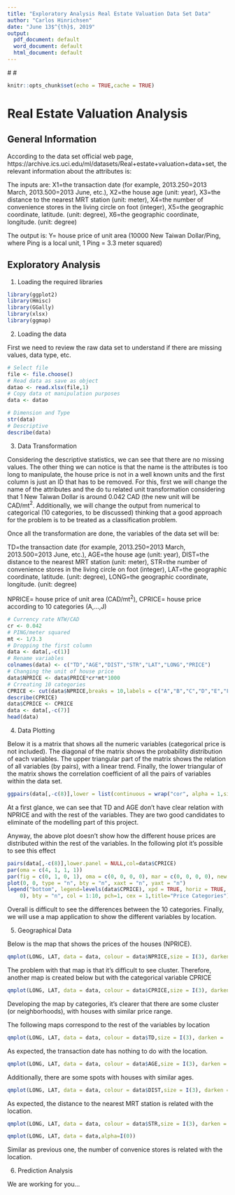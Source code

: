 ---
title: "Exploratory Analysis Real Estate Valuation Data Set Data"
author: "Carlos Hinrichsen"
date: "June 13$^{th}$, 2019"
output:
  pdf_document: default
  word_document: default
  html_document: default
---

#\fontsize{7}{9}
#\selectfont

```{r setup, include=FALSE}
knitr::opts_chunk$set(echo = TRUE,cache = TRUE)
```

# Real Estate Valuation Analysis

## General Information

According to the data set official web page, https://archive.ics.uci.edu/ml/datasets/Real+estate+valuation+data+set, the relevant information about the attributes is:

The inputs are: 
X1=the transaction date (for example, 2013.250=2013 March, 2013.500=2013 June, etc.), X2=the house age (unit: year), X3=the distance to the nearest MRT station (unit: meter), X4=the number of convenience stores in the living circle on foot (integer), X5=the geographic coordinate, latitude. (unit: degree), X6=the geographic coordinate, longitude. (unit: degree) 

The output is: 
Y= house price of unit area (10000 New Taiwan Dollar/Ping, where Ping is a local unit, 1 Ping = 3.3 meter squared) 

## Exploratory Analysis

1. Loading the required libraries

```{r message=FALSE, warning=FALSE}
library(ggplot2)
library(Hmisc)
library(GGally)
library(xlsx)
library(ggmap)
```

2. Loading the data

First we need to review the raw data set to understand if there are missing values, data type, etc. 

```{r r_read}
# Select file
file <- file.choose()
# Read data as save as object
datao <- read.xlsx(file,1)
# Copy data ot manipulation purposes
data <- datao
```

```{r r_dim}
# Dimension and Type
str(data)
# Descriptive
describe(data)
```

3. Data Transformation

Considering the descriptive statistics, we can see that there are no missing values. The other thing we can notice is that the name is the attributes is too long to manipulate, the house price is not in a well known units and the first column is just an ID that has to be removed. For this, first we will change the name of the attributes and the do tu related unit transformation considering that 1 New Taiwan Dollar is around 0.042 CAD (the new unit will be CAD/mt$^2$. Additionally, we will change the output from numerical to categorical (10 categories, to be discussed) thinking that a good approach for the problem is to be treated as a classification problem.

Once all the transformation are done, the variables of the data set will be:

TD=the transaction date (for example, 2013.250=2013 March, 2013.500=2013 June, etc.), AGE=the house age (unit: year), DIST=the distance to the nearest MRT station (unit: meter), STR=the number of convenience stores in the living circle on foot (integer), LAT=the geographic coordinate, latitude. (unit: degree), LONG=the geographic coordinate, longitude. (unit: degree) 

NPRICE= house price of unit area (CAD/mt$^2$), CPRICE= house price according to 10 categories (A,...,J)

```{r transf}
# Currency rate NTW/CAD
cr <- 0.042
# PING/meter squared
mt <- 1/3.3
# Dropping the first column
data <- data[,-c(1)]
# Rename variables
colnames(data) <- c("TD","AGE","DIST","STR","LAT","LONG","PRICE")
# Changing the unit of house price
data$NPRICE <- data$PRICE*cr*mt*1000
# Crreating 10 categories
CPRICE <- cut(data$NPRICE,breaks = 10,labels = c("A","B","C","D","E","F","G","H","I","J"))
describe(CPRICE)
data$CPRICE <- CPRICE
data <- data[,-c(7)]
head(data)
```

4. Data Plotting 

Below it is a matrix that shows all the numeric variables (categorical price is not included). The diagonal of the matrix shows the probability distribution of each variables. The upper triangular part of the matrix shows the relation of all variables (by pairs), with a linear trend. Finally, the lower triangular of the matrix shows the correlation coefficient of all the pairs of variables within the data set.

```{r allvar}
ggpairs(data[,-c(8)],lower = list(continuous = wrap("cor", alpha = 1,size=3), combo = "box"),upper = list(continuous = wrap("smooth", alpha = 1, size=1, color='blue')))+theme(axis.text = element_text(size = 6))
```

At a first glance, we can see that TD and AGE don't have clear relation with NPRICE and with the rest of the variables. They are two good candidates to eliminate of the modelling part of this project.

Anyway, the above plot doesn't show how the different house prices are distributed within the rest of the variables. In the following plot it's possible to see this effect

```{r allvar2}
pairs(data[,-c(8)],lower.panel = NULL,col=data$CPRICE)
par(oma = c(4, 1, 1, 1))
par(fig = c(0, 1, 0, 1), oma = c(0, 0, 0, 0), mar = c(0, 0, 0, 0), new = TRUE)
plot(0, 0, type = "n", bty = "n", xaxt = "n", yaxt = "n")
legend("bottom", legend=levels(data$CPRICE), xpd = TRUE, horiz = TRUE, inset = c(0, 
    0), bty = "n", col = 1:10, pch=1, cex = 1,title="Price Categories")
```

Overall is difficult to see the differences between the 10 categories. Finally, we will use a map application to show the different variables by location.

5. Geographical Data 

Below is the map that shows the prices of the houses (NPRICE).

```{r map1,message=F}
qmplot(LONG, LAT, data = data, colour = data$NPRICE,size = I(3), darken = .3,  alpha = I(0.5),main ="Numeric Price by Location")
```

The problem with that map is that it's difficult to see cluster. Therefore, another map is created below but with the categorical variable CPRICE

```{r map2,message=F}
qmplot(LONG, LAT, data = data, colour = data$CPRICE,size = I(3), darken = .3,  alpha = I(0.5),main ="Categorical Price by Location")
```

Developing the map by categories, it's clearer that there are some cluster (or neighborhoods), with houses with similar price range.

The following maps correspond to the rest of the variables by location

```{r map3,message=F}
qmplot(LONG, LAT, data = data, colour = data$TD,size = I(3), darken = .3,  alpha = I(0.5),main ="Transaction Date by Location")
```

As expected, the transaction date has nothing to do with the location.

```{r map4,message=F}
qmplot(LONG, LAT, data = data, colour = data$AGE,size = I(3), darken = .3,  alpha = I(0.5),main ="House Age by Location")
```

Additionally, there are some spots with houses with similar ages.

```{r map5,message=F}
qmplot(LONG, LAT, data = data, colour = data$DIST,size = I(3), darken = .3,  alpha = I(0.5),main ="Distance to the nearest MRT station by Location")
```

As expected, the distance to the nearest MRT station is related with the location.

```{r map6,message=F}
qmplot(LONG, LAT, data = data, colour = data$STR,size = I(3), darken = .3,  alpha = I(0.5),main ="Number of convenience stores by Location")
```

```{r map7,message=F}
qmplot(LONG, LAT, data = data,alpha=I(0))
```

Similar as previous one, the number of convenice stores is related with the location.

6. Prediction Analysis

We are working for you...